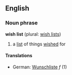 ==English==
===Noun phrase===
'''wish list''' (plural: [[wish lists]])
#a [[list]] of things [[wish]]ed for
====Translations====
*German: [[Wunschliste]] ''f'' (1)